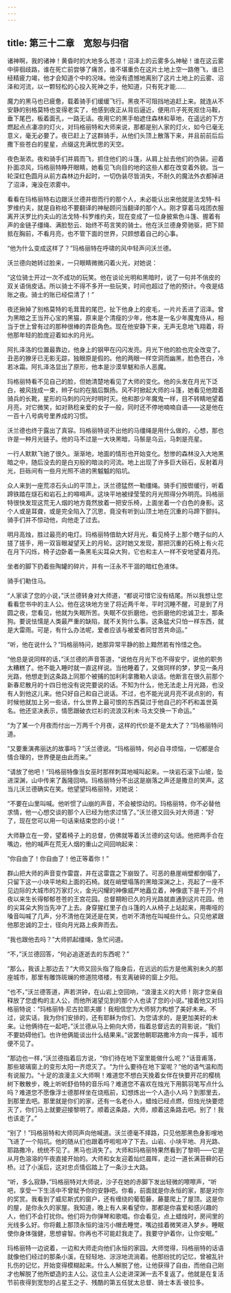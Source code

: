 ```yaml
---
---
---
```

title: 第三十二章　宽恕与归宿
---





诸神啊，我的诸神！黄昏时的大地多么苍凉！沼泽上的云雾多么神秘！谁在这云雾中徘徊歧路，谁在死亡前尝够了痛苦，谁不堪重负在这片土地上空一路倦飞，谁已经精疲力竭，他才会知道个中的况味。他没有遗憾地离别了这片土地上的云雾、沼泽和河流，以一颗轻松的心投入死神之手，他知道，只有死才能……

魔力的黑马也已疲惫，载着骑手们缓缓飞行。黑夜不可阻挡地追赶上来。就连从不安静的别格莫特也变得老实了，他感到夜正从背后逼近，便用爪子死死抠住马鞍，垂下尾巴，板着面孔，一路无话。夜用它的黑手帕遮住森林和草地，在遥远的下方燃起点点凄凉的灯火，对玛格丽特和大师来说，那都是别人家的灯火，如今已毫无意义，毫无必要了。夜已赶上了这群骑手，从他们头顶上散落下来，并且前前后后撒下些苍白的星星，点缀这充满忧思的天空。

夜色渐浓。夜和骑手们并肩而飞，抓住他们的斗篷，从肩上扯去他们的伪装。迎着扑面凉风，玛格丽特睁开眼睛，她看见飞向目的地的这些人都在改变着外貌。当一轮深红色圆月从前方森林边升起时，一切伪装尽皆消失，不耐久的魔法外衣都掉进了沼泽，淹没在浓雾中。

看看在玛格丽特右边跟沃兰德并辔而行的那个人，未必能认出来他就是法戈特-科罗维约夫，就是自称给不要翻译的神秘顾问当翻译的那个人。刚才穿着马戏团衣服离开沃罗比约夫山的法戈特-科罗维约夫，现在变成了一位身披紫色斗篷、握着有声的金链子缰绳、满脸愁云、始终不苟言笑的骑士。他在沃兰德身旁驰驱，把下颏抵在胸前，不看月亮，也不管下面的世界，只顾想着自己的心事。

“他为什么变成这样了？”玛格丽特在呼啸的风中轻声问沃兰德。

沃兰德向她转过脸来，一只眼睛微微闪着火光，对她说：

“这位骑士开过一次不成功的玩笑。他在谈论光明和黑暗时，说了一句并不俏皮的双关语俏皮话。所以骑士不得不多开一些玩笑，时间也超过了他的预计。今夜是结账之夜。骑士的账已经偿清了！”

夜还揪掉了别格莫特的毛茸茸的尾巴，扯下他身上的皮毛，一片片丢进了沼泽。曾为黑暗之王当开心宝的黑猫，原来是个清瘦的少年，他本是一名少年魔鬼侍从，相当于世上曾有过的那种很棒的弄臣角色。现在他安静下来，无声无息地飞翔着，将他那年轻的脸庞迎着如水的月光。

阿扎泽洛的位置最靠边，他身上的钢甲在闪闪发亮。月光下他的脸也完全改变了。丑恶的獠牙已无影无踪，独眼原是假的。他的两眼一样空洞而幽黑，脸色苍白，冷若冰霜。阿扎泽洛显出了原形，他本是沙漠旱魃和杀人恶魔。

玛格丽特看不见自己的脸，但她清楚地看见了大师的变化。他的头发在月光下泛白，被风拢成一束，辫子似的在脑后飘扬。风不时掀起大师的斗篷，她看见他蹬着骑兵的长靴，星形的马刺的闪光时明时灭。他和那少年魔鬼一样，目不转睛地望着月亮，对它微笑，如对熟稔亲爱的女子一般，同时还不停地喃喃自语——这是他在一百十八号病号里养成的习惯。

沃兰德也终于露出了真容。玛格丽特说不出他的马缰绳是用什么做的，心想，那也许是一种月光链子。他的马不过是一大块黑暗，马鬃是乌云，马刺是亮星。

一行人默默飞驰了很久。渐渐地，地面的情形也开始变化。愁惨的森林没入大地黑暗之中，随后没去的是白刃般的暗淡的河流。地上出现了许多巨大砾石，反射着月光，巨砾间有一些月光照不进的黑魆魆的陷坑。

众人来到一座荒凉石头山的平顶上，沃兰德猛然一勒缰绳。骑手们按辔缓行，听着蹄铁踏在燧石和岩石上的嘚嘚声。这块平地被绿莹莹的月光照得分外明亮。玛格丽特很快发现这荒无人烟的地方竟然放着一把安乐椅，上面坐着一个白色的身影。这个人或是耳聋，或是完全陷入了沉思，竟没有听到山顶土地在沉重的马蹄下颤抖。骑手们并不惊动他，向他走了过去。

明月高烛，胜过最亮的电灯。玛格丽特借助大好月光，看见椅子上那个瞎子似的人搓了搓手，用一双盲眼凝望天上的月轮。这时她又发现，那把沉重的石椅上有火花在月下闪烁，椅子边卧着一条黑毛尖耳朵大狗，它也和主人一样不安地望着月亮。

坐者的脚下扔着些陶罐的碎片，并有一汪永不干涸的暗红色液体。

骑手们勒住马。

“人家读了您的小说，”沃兰德转身对大师道，“都说可惜它没有结尾。所以我想让您看看您书中的主人公。他在这块地方坐了将近两千年，平时沉睡不醒，可是到了月圆之夜，您看见，他就为失眠所苦。失眠不仅折磨他，也折磨他的忠诚卫士，那条狗。要说怯懦是人类最严重的缺陷，就不关狗什么事。这条猛犬只怕一样东西，就是大雷雨。可是，有什么办法呢，爱者应该与被爱者同甘苦共命运。”

“听，他在说什么？”玛格丽特问，她那异常平静的脸上黯然若有怜惜之色。

“他总是说同样的话，”沃兰德的声音答道，“说他在月光下也不得安宁，说他的职务太糟糕了。他不能入睡时就一直这样说。当他睡着了，又做同样的梦，梦见一条月光路，他想走到这条路上同那个被捕的加利利拿撒勒人谈话。他断言在很久前那个新春尼散月的十四日他没有说完要说的话。不知为什么，他无法走上月光路，也没有人到他这儿来。他只好自己和自己说话。不过，也不能光说月亮不说点别的，有时候他就加上另一些话，什么世界上最可恨的东西莫过于他自己的不朽和盖世英名。他还坚决表示，情愿跟破衣烂衫的流浪汉利未·马太交换一下命运。”

“为了某一个月夜而付出一万两千个月夜，这样的代价是不是太大了？”玛格丽特问道。

“又要重演弗丽达的故事吗？”沃兰德说。“玛格丽特，何必自寻烦恼，一切都是合情合理的，世界便是由此而来。”

“请放了他吧！”玛格丽特像当女巫时那样刺耳地喊叫起来。一块岩石滚下山坡，坠进深渊，山中传来了轰隆回响。玛格丽特分不出这是崩落之声还是撒旦的笑声。这当儿沃兰德确实在笑。他望望玛格丽特，对她说：

“不要在山里叫喊。他听惯了山崩的声音，不会被惊动的。玛格丽特，你不必替他求情，他一心想交谈的那个人已经为他求过情了。”沃兰德又回头对大师道：“好了，现在您可以用一句话来结束您的小说！”

大师静立在一旁，望着椅子上的总督，仿佛就等着沃兰德的这句话。他把两手合在嘴边，他的喊声在荒无人烟的重山之间回响起来：

“你自由了！你自由了！他正等着你！”

群山把大师的声音变作雷霆，并在这雷霆之下崩毁了。可恶的悬崖峭壁都倒塌了，只留下这一小块平地和上面的石椅。就在峭壁塌落的黑暗深渊之上，亮起了一座不见边际的大城市的万家灯火，金光闪耀的神像威严地矗立着，神像底下是千万个月夜以来生长得郁郁苍苍的王宫花园。总督期盼已久的月光路就直通到这片花园。他的尖耳朵大狗当先冲了上去。身穿猩红里子白斗篷的人从椅子上站起来，用嘶哑的嗓音叫喊了几声，分不清他在哭还是在笑，也听不清他在叫喊些什么。只见他紧跟他那忠诚的卫士，径向月光路上疾奔而去。

“我也跟他去吗？”大师抓起缰绳，急忙问道。

“不，”沃兰德回答，“何必追逐逝去的东西呢？”

“那么，我该上那边去？”大师又回头指了指身后，在远远的后方是他离别未久的那座城市，那里有雕饰斑斓的修道院塔楼，有支离破碎的窗上夕阳。

“也不，”沃兰德答道，声若洪钟，在山岩上空回响，“浪漫主义的大师！刚才您亲自释放了您虚构的主人公，而他所渴望见到的那个人也读了您的小说。”接着他又对玛格丽特说：“玛格丽特·尼古拉耶夫娜！我相信您为大师努力构想了美好未来。不过，说实话，我为你们安排的，还有耶稣为你们、为您请求的，是更加美好的未来。让他俩待在一起吧，”沃兰德从马上俯向大师，指着总督远去的背影说，“我们不要妨碍他们。也许他俩能谈出什么结果来。”说罢他朝耶路撒冷方向一挥手，城市便不见了。

“那边也一样，”沃兰德指着后方说，“你们待在地下室里能做什么呢？”话音甫落，那些玻璃窗上的变形太阳一齐熄灭了。“为什么要待在地下室呢？”他的语气温和而有说服力。“十足的浪漫主义大师啊！难道您不想白天挽着女伴在快要开花的樱桃树下散散步，晚上听听舒伯特的音乐吗？难道您不喜欢在烛光下用鹅羽笔写点什么吗？难道您不愿像浮士德那样坐在烧瓶前，幻想炼出一个人造小人吗？到那里去，到那里去吧。那里就是你们的家，还有一名老仆人，蜡烛已经点燃，但烛光快要熄灭了，你们马上就要迎接黎明了。顺着这条路，大师，顺着这条路去吧。别了！我也该走了。”

“别了！”玛格丽特和大师同声向他喊道。沃兰德毫不择路，只见他那黑色身影嗖地飞进了一个陷坑。他的随从们也跟着呼啦啦冲了下去。山岩、小块平地、月光路、耶路撒冷，统统不见了。黑马也消失了。大师和玛格丽特果然看到了黎明——它是从月色溶溶的午夜直接开始的。大师和女友迎着灿烂晨晖，走过一道长满苔藓的石桥。过了小溪后，这对忠贞情侣踏上了一条沙土大路。

“听，多么寂静，”玛格丽特对大师说，沙子在她的赤脚下发出轻微的嚓嚓声，“听吧，享受一下生活中不曾赋予你的安静吧。你看，前面就是你永恒的家，那是对你的奖赏。我看到了威尼斯式的窗户，还有缠绕的葡萄藤，藤蔓爬上了屋顶。这是你的屋，是你永久的家屋。我知道，晚上有人来看望你，那都是你喜爱和感兴趣的人，他们不会打扰你。他们将为你弹琴和歌唱。你会看见，点上蜡烛时，房间里的光线多么好。你将戴上那顶永恒的油污小帽去睡觉，嘴边挂着微笑进入梦乡。睡眠使你身体强健，思想睿智。你再也不可能赶我走了。我要守护着你，让你安眠。”

玛格丽特一边说着，一边和大师走向他们永恒的家园。大师觉得，玛格丽特的话语就像他们经过的那条小溪，在轻轻地、淙淙地流淌着。他那纷扰的记忆，曾被乱针扎伤的记忆，开始变得模糊起来。什么人解脱了他，让他获得了自由，而他自己刚才也解脱了他所塑造的主人公。这位主人公走进深渊一去不复返了。他就是在复活节前夜得到宽恕的占星王之子、残酷的第五任犹太总督、骑士本丢·彼拉多。